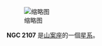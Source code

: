 {{NGCInfoBox|NGCID=NGC 2107|發現者=約翰·弗里德里希·威廉·赫歇爾|發現日期=1836年2月9日|其他編號=ESO 57-SC32|曆元=J2000.0|赤經=5時43分13秒
|赤緯=-70°38'24"|星座=山案座|星體=星系|星等=11.5|表面亮度=|藍等=}}
[[File:NGC_2107_DSS.jpg|缩略图]]

'''NGC 2107''' 是[[山案座|山案座]]的一個[[星系|星系]]。

{{NGCReference|2107}}
